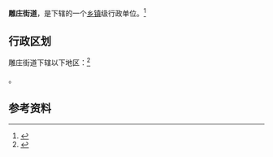 {{中国乡级行政区|32/04/02/001/000}}

'''雕庄街道'''，是{{PRC admin/fullname|32/04/02/001/000|3}}下辖的一个[[乡镇|乡镇]]级行政单位。<ref>{{PRC admin/ref sgc|{{PRC admin/parent|32/04/02/001/000}}}}</ref>

== 行政区划 ==

雕庄街道下辖以下地区：<ref>{{PRC admin/ref sgc|32/04/02/001/000}}</ref>

{{PRC admin/children|32/04/02/001/000}}。

== 参考资料 ==

{{reflist}}

{{行政区划小作品}}
{{PRC admin/navcat|32/04/02/001/000}}